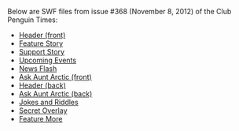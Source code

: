 Below are SWF files from issue #368 (November 8, 2012) of the Club Penguin Times:

*[[Media:News368HeaderFront.swf|Header (front)]]
*[[Media:News368FeatureStory.swf|Feature Story]]
*[[Media:News368SupportStory.swf|Support Story]]
*[[Media:News368UpcomingEvents.swf|Upcoming Events]]
*[[Media:News368NewsFlash.swf|News Flash]]
*[[Media:News368AskAuntArcticFront.swf|Ask Aunt Arctic (front)]]
*[[Media:News368HeaderBack.swf|Header (back)]]
*[[Media:News368AskAuntArcticBack.swf|Ask Aunt Arctic (back)]]
*[[Media:News368JokesAndRiddles.swf|Jokes and Riddles]]
*[[Media:News368SecretOverlay.swf|Secret Overlay]]
*[[Media:News368FeatureMore.swf|Feature More]]